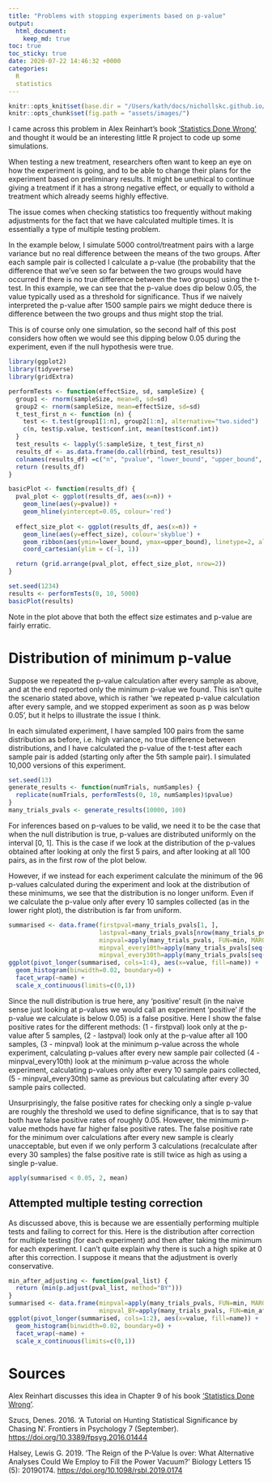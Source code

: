 ```yaml
---
title: "Problems with stopping experiments based on p-value"
output:
  html_document:
    keep_md: true
toc: true
toc_sticky: true
date: 2020-07-22 14:46:32 +0000
categories:
  R
  statistics
---
```


```r
knitr::opts_knit$set(base.dir = "/Users/kath/docs/nichollskc.github.io/", base.url = "/")
knitr::opts_chunk$set(fig.path = "assets/images/")
```

I came across this problem in Alex Reinhart's book ['Statistics Done Wrong'](https://www.statisticsdonewrong.com/regression.html) and thought it would be an interesting little R project to code up some simulations.

When testing a new treatment, researchers often want to keep an eye on how the experiment is going, and to be able to change their plans for the experiment based on preliminary results. It might be unethical to continue giving a treatment if it has a strong negative effect, or equally to withold a treatment which already seems highly effective.

The issue comes when checking statistics too frequently without making adjustments for the fact that we have calculated multiple times. It is essentially a type of multiple testing problem.

In the example below, I simulate 5000 control/treatment pairs with a large variance but no real difference between the means of the two groups. After each sample pair is collected I calculate a p-value (the probability that the difference that we've seen so far between the two groups would have occurred if there is no true difference between the two groups) using the t-test. In this example, we can see that the p-value does dip below 0.05, the value typically used as a threshold for significance. Thus if we naively interpreted the p-value after 1500 sample pairs we might deduce there is difference between the two groups and thus might stop the trial.

This is of course only one simulation, so the second half of this post considers how often we would see this dipping below 0.05 during the experiment, even if the null hypothesis were true.

```r
library(ggplot2)
library(tidyverse)
library(gridExtra)
```

```r
performTests <- function(effectSize, sd, sampleSize) {
  group1 <- rnorm(sampleSize, mean=0, sd=sd)
  group2 <- rnorm(sampleSize, mean=effectSize, sd=sd)
  t_test_first_n <- function (n) {
    test <- t.test(group1[1:n], group2[1:n], alternative="two.sided")
    c(n, test$p.value, test$conf.int, mean(test$conf.int))
  }
  test_results <- lapply(5:sampleSize, t_test_first_n)
  results_df <- as.data.frame(do.call(rbind, test_results))
  colnames(results_df) =c("n", "pvalue", "lower_bound", "upper_bound", "effect_size")
  return (results_df)
}

basicPlot <- function(results_df) {
  pval_plot <- ggplot(results_df, aes(x=n)) +
    geom_line(aes(y=pvalue)) +
    geom_hline(yintercept=0.05, colour='red')
  
  effect_size_plot <- ggplot(results_df, aes(x=n)) +
    geom_line(aes(y=effect_size), colour='skyblue') +
    geom_ribbon(aes(ymin=lower_bound, ymax=upper_bound), linetype=2, alpha=0.1) +
    coord_cartesian(ylim = c(-1, 1)) 

  return (grid.arrange(pval_plot, effect_size_plot, nrow=2))
}
```



```r
set.seed(1234)
results <- performTests(0, 10, 5000)
basicPlot(results)
```

Note in the plot above that both the effect size estimates and p-value are fairly erratic.

# Distribution of minimum p-value

Suppose we repeated the p-value calculation after every sample as above, and at the end reported only the minimum p-value we found. This isn't quite the scenario stated above, which is rather 'we repeated p-value calculation after every sample, and we stopped experiment as soon as p was below 0.05', but it helps to illustrate the issue I think.

In each simulated experiment, I have sampled 100 pairs from the same distribution as before, i.e. high variance, no true difference between distributions, and I have calculated the p-value of the t-test after each sample pair is added (starting only after the 5th sample pair). I simulated 10,000 versions of this experiment.

```r
set.seed(13)
generate_results <- function(numTrials, numSamples) {
  replicate(numTrials, performTests(0, 10, numSamples)$pvalue)
}
many_trials_pvals <- generate_results(10000, 100)
```

For inferences based on p-values to be valid, we need it to be the case that when the null distribution is true, p-values are distributed uniformly on the interval [0, 1]. This is the case if we look at the distribution of the p-values obtained after looking at only the first 5 pairs, and after looking at all 100 pairs, as in the first row of the plot below.

However, if we instead for each experiment calculate the minimum of the 96 p-values calculated during the experiment and look at the distribution of these minimums, we see that the distribution is no longer uniform. Even if we calculate the p-value only after every 10 samples collected (as in the lower right plot), the distribution is far from uniform.


```r
summarised <- data.frame(firstpval=many_trials_pvals[1, ],
                         lastpval=many_trials_pvals[nrow(many_trials_pvals), ],
                         minpval=apply(many_trials_pvals, FUN=min, MARGIN=2),
                         minpval_every10th=apply(many_trials_pvals[seq(6, 96, by=10), ], FUN=min, MARGIN=2),
                         minpval_every30th=apply(many_trials_pvals[seq(26, 96, by=30), ], FUN=min, MARGIN=2))
ggplot(pivot_longer(summarised, cols=1:4), aes(x=value, fill=name)) +
  geom_histogram(binwidth=0.02, boundary=0) +
  facet_wrap(~name) +
  scale_x_continuous(limits=c(0,1))
```

Since the null distribution is true here, any 'positive' result (in the naive sense just looking at p-values we would call an experiment 'positive' if the p-value we calculate is below 0.05) is a false positive. Here I show the false positive rates for the different methods: (1 - firstpval) look only at the p-value after 5 samples, (2 - lastpval) look only at the p-value after all 100 samples, (3 - minpval) look at the minimum p-value across the whole experiment, calculating p-values after every new sample pair collected (4 - minpval_every10th) look at the minimum p-value across the whole experiment, calculating p-values only after every 10 sample pairs collected, (5 - minpval_every30th) same as previous but calculating after every 30 sample pairs collected.

Unsurprisingly, the false positive rates for checking only a single p-value are roughly the threshold we used to define significance, that is to say that both have false positive rates of roughly 0.05. However, the minimum p-value methods have far higher false positive rates. The false positive rate for the minimum over calculations after every new sample is clearly unacceptable, but even if we only perform 3 calculations (recalculate after every 30 samples) the false positive rate is still twice as high as using a single p-value.

```r
apply(summarised < 0.05, 2, mean)
```

## Attempted multiple testing correction

As discussed above, this is because we are essentially performing multiple tests and failing to correct for this. Here is the distribution after correction for multiple testing (for each experiment) and then after taking the minimum for each experiment. I can't quite explain why there is such a high spike at 0 after this correction. I suppose it means that the adjustment is overly conservative.

```r
min_after_adjusting <- function(pval_list) {
  return (min(p.adjust(pval_list, method="BY")))
}
summarised <- data.frame(minpval=apply(many_trials_pvals, FUN=min, MARGIN=2),
                         minpval_BY=apply(many_trials_pvals, FUN=min_after_adjusting, MARGIN=2))
ggplot(pivot_longer(summarised, cols=1:2), aes(x=value, fill=name)) +
  geom_histogram(binwidth=0.02, boundary=0) +
  facet_wrap(~name) +
  scale_x_continuous(limits=c(0,1))
```


# Sources

Alex Reinhart discusses this idea in Chapter 9 of his book ['Statistics Done Wrong'](https://www.statisticsdonewrong.com/regression.html).

Szucs, Denes. 2016. ‘A Tutorial on Hunting Statistical Significance by Chasing N’. Frontiers in Psychology 7 (September). <https://doi.org/10.3389/fpsyg.2016.01444>

Halsey, Lewis G. 2019. ‘The Reign of the P-Value Is over: What Alternative Analyses Could We Employ to Fill the Power Vacuum?’ Biology Letters 15 (5): 20190174. <https://doi.org/10.1098/rsbl.2019.0174>
